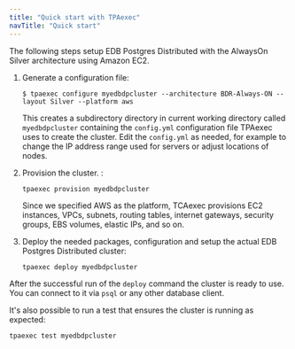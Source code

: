 ```yaml
---
title: "Quick start with TPAexec"
navTitle: "Quick start"
---
```


The following steps setup EDB Postgres Distributed with the AlwaysOn Silver
architecture using Amazon EC2.

1. Generate a configuration file:
   ```
   $ tpaexec configure myedbdpcluster --architecture BDR-Always-ON --layout Silver --platform aws
   ```

   This creates a subdirectory directory in current working directory called `myedbdpcluster` containing the `config.yml` configuration file TPAexec uses to create the cluster. Edit the `config.yml` as needed, for example to change the IP address range used for servers or adjust locations of nodes.

1. Provision the cluster. :
   ```
   tpaexec provision myedbdpcluster
   ```
   Since we specified AWS as the platform, TCAexec provisions EC2 instances, VPCs, subnets, routing tables, internet gateways, security groups, EBS volumes, elastic IPs, and so on.

1. Deploy the needed packages, configuration and setup the actual EDB Postgres Distributed cluster:
   ```
   tpaexec deploy myedbdpcluster
   ```

After the successful run of the `deploy` command the cluster is ready to use. You can connect to it via `psql` or any other database client.

It's also possible to run a test that ensures the cluster is running as expected:
```
tpaexec test myedbdpcluster
```